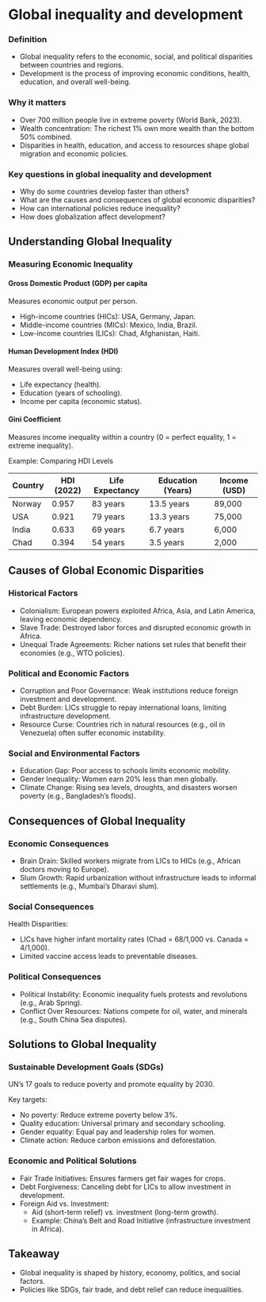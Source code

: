 # Global inequality and development

### Definition

-   Global inequality refers to the economic, social, and political disparities between countries and regions.
-   Development is the process of improving economic conditions, health, education, and overall well-being.

### Why it matters

-   Over 700 million people live in extreme poverty (World Bank, 2023).
-   Wealth concentration: The richest 1% own more wealth than the bottom 50% combined.
-   Disparities in health, education, and access to resources shape global migration and economic policies.

### Key questions in global inequality and development

-   Why do some countries develop faster than others?
-   What are the causes and consequences of global economic disparities?
-   How can international policies reduce inequality?
-   How does globalization affect development?

## Understanding Global Inequality

### Measuring Economic Inequality

#### Gross Domestic Product (GDP) per capita

Measures economic output per person.

-   High-income countries (HICs): USA, Germany, Japan.
-   Middle-income countries (MICs): Mexico, India, Brazil.
-   Low-income countries (LICs): Chad, Afghanistan, Haiti.

#### Human Development Index (HDI)

Measures overall well-being using:

-   Life expectancy (health).
-   Education (years of schooling).
-   Income per capita (economic status).

#### Gini Coefficient

Measures income inequality within a country (0 = perfect equality, 1 = extreme inequality).

Example: Comparing HDI Levels

| Country | HDI (2022) | Life Expectancy | Education (Years) | Income (USD) |
|---------|------------|-----------------|-------------------|--------------|
| Norway  | 0.957      | 83 years        | 13.5 years        | 89,000       |
| USA     | 0.921      | 79 years        | 13.3 years        | 75,000       |
| India   | 0.633      | 69 years        | 6.7 years         | 6,000        |
| Chad    | 0.394      | 54 years        | 3.5 years         | 2,000        |

## Causes of Global Economic Disparities

### Historical Factors

-   Colonialism: European powers exploited Africa, Asia, and Latin America, leaving economic dependency.
-   Slave Trade: Destroyed labor forces and disrupted economic growth in Africa.
-   Unequal Trade Agreements: Richer nations set rules that benefit their economies (e.g., WTO policies).

### Political and Economic Factors

-   Corruption and Poor Governance: Weak institutions reduce foreign investment and development.
-   Debt Burden: LICs struggle to repay international loans, limiting infrastructure development.
-   Resource Curse: Countries rich in natural resources (e.g., oil in Venezuela) often suffer economic instability.

### Social and Environmental Factors

-   Education Gap: Poor access to schools limits economic mobility.
-   Gender Inequality: Women earn 20% less than men globally.
-   Climate Change: Rising sea levels, droughts, and disasters worsen poverty (e.g., Bangladesh’s floods).

## Consequences of Global Inequality

### Economic Consequences

-   Brain Drain: Skilled workers migrate from LICs to HICs (e.g., African doctors moving to Europe).
-   Slum Growth: Rapid urbanization without infrastructure leads to informal settlements (e.g., Mumbai’s Dharavi slum).

### Social Consequences

Health Disparities:

-   LICs have higher infant mortality rates (Chad = 68/1,000 vs. Canada = 4/1,000).
-   Limited vaccine access leads to preventable diseases.

### Political Consequences

-   Political Instability: Economic inequality fuels protests and revolutions (e.g., Arab Spring).
-   Conflict Over Resources: Nations compete for oil, water, and minerals (e.g., South China Sea disputes).

## Solutions to Global Inequality

### Sustainable Development Goals (SDGs)

UN’s 17 goals to reduce poverty and promote equality by 2030.

Key targets:

-   No poverty: Reduce extreme poverty below 3%.
-   Quality education: Universal primary and secondary schooling.
-   Gender equality: Equal pay and leadership roles for women.
-   Climate action: Reduce carbon emissions and deforestation.

### Economic and Political Solutions

-   Fair Trade Initiatives: Ensures farmers get fair wages for crops.
-   Debt Forgiveness: Canceling debt for LICs to allow investment in development.
-   Foreign Aid vs. Investment:
    -   Aid (short-term relief) vs. investment (long-term growth).
    -   Example: China’s Belt and Road Initiative (infrastructure investment in Africa).

## Takeaway

-   Global inequality is shaped by history, economy, politics, and social factors.
-   Policies like SDGs, fair trade, and debt relief can reduce inequalities.

